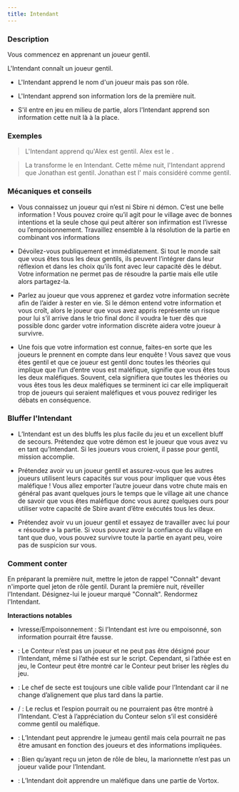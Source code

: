 ```yaml
---
title: Intendant
---
```



<Role INTENDANT header />

### Description

Vous commencez en apprenant un joueur gentil.

L'Intendant connaît un joueur gentil.

-   L'Intendant apprend le nom d'un joueur mais pas son rôle.

-   L'Intendant apprend son information lors de la première nuit.

-   S'il entre en jeu en milieu de partie, alors l'Intendant apprend son information cette nuit là à la place.

### Exemples

> L'Intendant apprend qu'Alex est gentil. Alex est le <Role CROQUE_MORT />.

> La <Role VIEILLE_CHOUETTE /> transforme le <Role CULTIVATEUR_DE_PAVOT /> en Intendant. Cette même nuit, l'Intendant apprend que Jonathan est gentil. Jonathan est l'<Role ESPION /> mais considéré comme gentil. 

### Mécaniques et conseils

- Vous connaissez un joueur qui n’est ni Sbire ni démon. C’est une belle information ! Vous pouvez croire qu’il agit pour le village avec de bonnes intentions et la seule chose qui peut altérer son infirmation est l’ivresse ou l’empoisonnement. Travaillez ensemble à la résolution de la partie en combinant vos informations

- Dévoilez-vous publiquement et immédiatement. Si tout le monde sait que vous êtes tous les deux gentils, ils peuvent l’intégrer dans leur réflexion et dans les choix qu’ils font avec leur capacité dès le début. Votre information ne permet pas de résoudre la partie mais elle utile alors partagez-la.

- Parlez au joueur que vous apprenez et gardez votre information secrète afin de l’aider à rester en vie. Si le démon entend votre information et vous croît, alors le joueur que vous avez appris représente un risque pour lui s’il arrive dans le trio final donc il voudra le tuer dès que possible donc garder votre information discrète aidera votre joueur à survivre.

- Une fois que votre information est connue, faites-en sorte que les joueurs le prennent en compte dans leur enquête ! Vous savez que vous êtes gentil et que ce joueur est gentil donc toutes les théories qui implique que l’un d’entre vous est maléfique, signifie que vous êtes tous les deux maléfiques. Souvent, cela signifiera que toutes les théories ou vous êtes tous les deux maléfiques se terminent ici car elle impliquerait trop de joueurs qui seraient maléfiques et vous pouvez rediriger les débats en conséquence.

### Bluffer l'Intendant

- L’Intendant est un des bluffs les plus facile du jeu et un excellent bluff de secours. Prétendez que votre démon est le joueur que vous avez vu en tant qu’Intendant. Si les joueurs vous croient, il passe pour gentil, mission accomplie.

- Prétendez avoir vu un joueur gentil et assurez-vous que les autres joueurs utilisent leurs capacités sur vous pour impliquer que vous êtes maléfique ! Vous allez emporter l’autre joueur dans votre chute mais en général pas avant quelques jours le temps que le village ait une chance de savoir que vous êtes maléfique donc vous aurez quelques ours pour utiliser votre capacité de Sbire avant d’être exécutés tous les deux.

- Prétendez avoir vu un joueur gentil et essayez de travailler avec lui pour « résoudre » la partie. Si vous pouvez avoir la confiance du village en tant que duo, vous pouvez survivre toute la partie en ayant peu, voire pas de suspicion sur vous. 

### Comment conter

En préparant la première nuit, mettre le jeton de rappel "Connaît" devant n'importe quel jeton de rôle gentil. Durant la première nuit, réveiller l'Intendant. Désignez-lui le joueur marqué "Connaît". Rendormez l'Intendant.

**Interactions notables**

- Ivresse/Empoisonnement : Si l’Intendant est ivre ou empoisonné, son information pourrait être fausse.

- <Role ATHEE /> : Le Conteur n’est pas un joueur et ne peut pas être désigné pour l’Intendant, même si l’athée est sur le script. Cependant, si l’athée est en jeu, le Conteur peut être montré car le Conteur peut briser les règles du jeu.

- <Role CHEF_DE_SECTE /> : Le chef de secte est toujours une cible valide pour l’Intendant car il ne change d’alignement que plus tard dans la partie. 

- <Role RECLUS /> / <Role ESPION />:  Le reclus et l’espion pourrait ou ne pourraient pas être montré à l’Intendant. C’est à l’appréciation du Conteur selon s’il est considéré comme gentil ou maléfique. 

- <Role JUMEAU_MALEFIQUE />:  L’Intendant peut apprendre le jumeau gentil mais cela pourrait ne pas être amusant en fonction des joueurs et des informations impliquées.

- <Role MARIONNETTE />: Bien qu’ayant reçu un jeton de rôle de bleu, la marionnette n’est pas un joueur valide pour l’Intendant.

- <Role VORTOX />: L’Intendant doit apprendre un maléfique dans une partie de Vortox.
